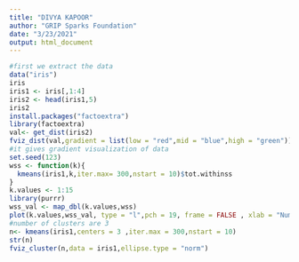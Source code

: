 ```yaml
---
title: "DIVYA KAPOOR"
author: "GRIP Sparks Foundation"
date: "3/23/2021"
output: html_document
---
```


```r
#first we extract the data
data("iris")
iris
iris1 <- iris[,1:4]
iris2 <- head(iris1,5)
iris2
install.packages("factoextra")
library(factoextra)
val<- get_dist(iris2)
fviz_dist(val,gradient = list(low = "red",mid = "blue",high = "green"))
#it gives gradient visualization of data
set.seed(123)
wss <- function(k){
  kmeans(iris1,k,iter.max= 300,nstart = 10)$tot.withinss
}
k.values <- 1:15
library(purrr)
wss_val <- map_dbl(k.values,wss)
plot(k.values,wss_val, type = "l",pch = 19, frame = FALSE , xlab = "Number of clusters K", ylab = "Total within - clusters sum of squares")
#number of clusters are 3
n<- kmeans(iris1,centers = 3 ,iter.max = 300,nstart = 10)
str(n)
fviz_cluster(n,data = iris1,ellipse.type = "norm")

```

